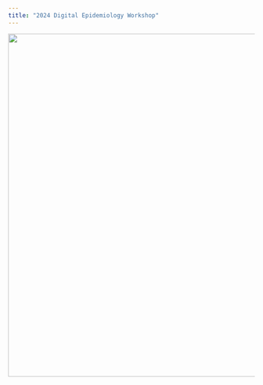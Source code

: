 ```yaml
---
title: "2024 Digital Epidemiology Workshop"
---
```


![](images/dg_logo.jpg){fig-align="center" width="700"}
